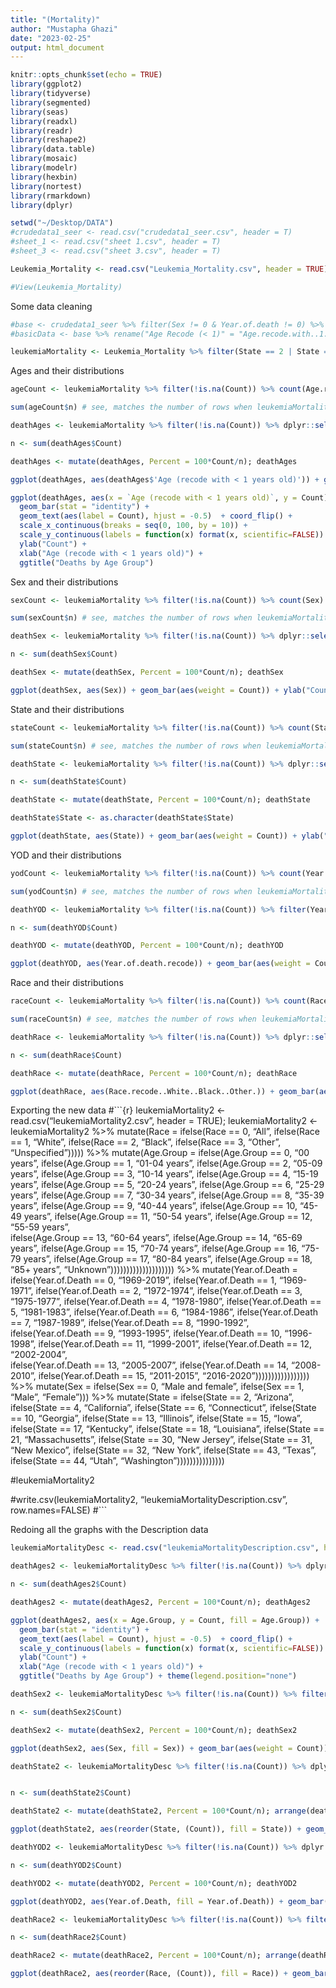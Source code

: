 ```yaml
---
title: "(Mortality)"
author: "Mustapha Ghazi"
date: "2023-02-25"
output: html_document
---
```


```r
knitr::opts_chunk$set(echo = TRUE)
library(ggplot2)
library(tidyverse)
library(segmented)
library(seas)
library(readxl)
library(readr)
library(reshape2)
library(data.table)
library(mosaic)
library(modelr)
library(hexbin)
library(nortest)
library(rmarkdown)
library(dplyr)
```

```r
setwd("~/Desktop/DATA")
#crudedata1_seer <- read.csv("crudedata1_seer.csv", header = T)
#sheet_1 <- read.csv("sheet 1.csv", header = T)
#sheet_3 <- read.csv("sheet 3.csv", header = T)

Leukemia_Mortality <- read.csv("Leukemia_Mortality.csv", header = TRUE)

#View(Leukemia_Mortality)
```

Some data cleaning
```r
#base <- crudedata1_seer %>% filter(Sex != 0 & Year.of.death != 0) %>% dplyr::select(Age.recode.with..1.year.olds, Sex, Year.of.death)
#basicData <- base %>% rename("Age Recode (< 1)" = "Age.recode.with..1.year.olds", "Year of Death" = "Year.of.death"); basicData

leukemiaMortality <- Leukemia_Mortality %>% filter(State == 2 | State == 4 | State == 6 | State == 10 | State == 13 | State == 15 | State == 17 | State == 18 | State == 21 | State == 30 | State == 31 | State == 32 | State == 43 | State == 44 | State == 47); leukemiaMortality
```

Ages and their distributions
```r
ageCount <- leukemiaMortality %>% filter(!is.na(Count)) %>% count(Age.recode.with..1.year.olds) ; ageCount # ok so this isnt how many died but rather how many entries we have. Kinda useless unless you wanna descibe your dataset not the information conveyed

sum(ageCount$n) # see, matches the number of rows when leukemiaMortality %>% filter(!is.na(Count)) is done

deathAges <- leukemiaMortality %>% filter(!is.na(Count)) %>% dplyr::select(Age.recode.with..1.year.olds, Count) %>% group_by(Age.recode.with..1.year.olds) %>% count(Age.recode.with..1.year.olds, wt=Count) %>% rename("Age (recode with < 1 years old)" = "Age.recode.with..1.year.olds", "Count" = "n"); deathAges

n <- sum(deathAges$Count)

deathAges <- mutate(deathAges, Percent = 100*Count/n); deathAges

ggplot(deathAges, aes(deathAges$'Age (recode with < 1 years old)')) + geom_bar(aes(weight = Count)) + ylab("Count") + xlab("Age (recode with < 1 years old)") + ggtitle("Deaths by Age Group")

ggplot(deathAges, aes(x = `Age (recode with < 1 years old)`, y = Count)) +
  geom_bar(stat = "identity") +
  geom_text(aes(label = Count), hjust = -0.5)  + coord_flip() + 
  scale_x_continuous(breaks = seq(0, 100, by = 10)) +
  scale_y_continuous(labels = function(x) format(x, scientific=FALSE)) +
  ylab("Count") +
  xlab("Age (recode with < 1 years old)") +
  ggtitle("Deaths by Age Group")
```

Sex and their distributions
```r
sexCount <- leukemiaMortality %>% filter(!is.na(Count)) %>% count(Sex) ; sexCount # ok so this isnt how many died but rather how many entries we have. Kinda useless unless you wanna descibe your dataset not the information conveyed

sum(sexCount$n) # see, matches the number of rows when leukemiaMortality %>% filter(!is.na(Count)) is done

deathSex <- leukemiaMortality %>% filter(!is.na(Count)) %>% dplyr::select(Sex, Count) %>% group_by(Sex) %>% count(Sex, wt=Count) %>% rename("Count" = "n"); deathSex

n <- sum(deathSex$Count)

deathSex <- mutate(deathSex, Percent = 100*Count/n); deathSex

ggplot(deathSex, aes(Sex)) + geom_bar(aes(weight = Count)) + ylab("Count") + xlab("Sex") + ggtitle("Deaths by Sex Group")
```

State and their distributions
```r
stateCount <- leukemiaMortality %>% filter(!is.na(Count)) %>% count(State) ; stateCount # ok so this isnt how many died but rather how many entries we have. Kinda useless unless you wanna descibe your dataset not the information conveyed

sum(stateCount$n) # see, matches the number of rows when leukemiaMortality %>% filter(!is.na(Count)) is done

deathState <- leukemiaMortality %>% filter(!is.na(Count)) %>% dplyr::select(State, Count) %>% group_by(State) %>% count(State, wt=Count) %>% rename("Count" = "n"); deathState

n <- sum(deathState$Count)

deathState <- mutate(deathState, Percent = 100*Count/n); deathState

deathState$State <- as.character(deathState$State)

ggplot(deathState, aes(State)) + geom_bar(aes(weight = Count)) + ylab("Count") + xlab("State") + ggtitle("Deaths by State") + coord_flip()
```


YOD and their distributions
```r
yodCount <- leukemiaMortality %>% filter(!is.na(Count)) %>% count(Year.of.death.recode) ; yodCount # ok so this isnt how many died but rather how many entries we have. Kinda useless unless you wanna descibe your dataset not the information conveyed

sum(yodCount$n) # see, matches the number of rows when leukemiaMortality %>% filter(!is.na(Count)) is done

deathYOD <- leukemiaMortality %>% filter(!is.na(Count)) %>% filter(Year.of.death.recode != 0) %>% dplyr::select(Year.of.death.recode, Count) %>% group_by(Year.of.death.recode) %>% count(Year.of.death.recode, wt=Count) %>% rename("Count" = "n"); deathYOD

n <- sum(deathYOD$Count)

deathYOD <- mutate(deathYOD, Percent = 100*Count/n); deathYOD

ggplot(deathYOD, aes(Year.of.death.recode)) + geom_bar(aes(weight = Count)) + ylab("Count") + xlab("Year of Death") + ggtitle("Deaths by Year of Death") + coord_flip()
```

Race and their distributions
```r
raceCount <- leukemiaMortality %>% filter(!is.na(Count)) %>% count(Race.recode..White..Black..Other.) ; raceCount # ok so this isnt how many died but rather how many entries we have. Kinda useless unless you wanna descibe your dataset not the information conveyed

sum(raceCount$n) # see, matches the number of rows when leukemiaMortality %>% filter(!is.na(Count)) is done

deathRace <- leukemiaMortality %>% filter(!is.na(Count)) %>% dplyr::select(Race.recode..White..Black..Other., Count) %>% group_by(Race.recode..White..Black..Other.) %>% count(Race.recode..White..Black..Other., wt=Count) %>% rename("Count" = "n"); deathRace

n <- sum(deathRace$Count)

deathRace <- mutate(deathRace, Percent = 100*Count/n); deathRace

ggplot(deathRace, aes(Race.recode..White..Black..Other.)) + geom_bar(aes(weight = Count)) + ylab("Count") + xlab("Race") + ggtitle("Deaths by Race") + coord_flip()
```

Exporting the new data
#```{r}
leukemiaMortality2 <- read.csv("leukemiaMortality2.csv", header = TRUE); 
leukemiaMortality2 <- leukemiaMortality2 %>% 
   mutate(Race = ifelse(Race == 0, "All", 
                        ifelse(Race == 1, "White", 
                        ifelse(Race == 2, "Black",
                        ifelse(Race == 3, "Other", "Unspecified"))))) %>%
   mutate(Age.Group = ifelse(Age.Group == 0, "00 years", 
                        ifelse(Age.Group == 1, "01-04 years", 
                        ifelse(Age.Group == 2, "05-09 years",
                        ifelse(Age.Group == 3, "10-14 years",
                        ifelse(Age.Group == 4, "15-19 years", 
                        ifelse(Age.Group == 5, "20-24 years",
                        ifelse(Age.Group == 6, "25-29 years",
                        ifelse(Age.Group == 7, "30-34 years", 
                        ifelse(Age.Group == 8, "35-39 years",
                        ifelse(Age.Group == 9, "40-44 years",
                        ifelse(Age.Group == 10, "45-49 years", 
                        ifelse(Age.Group == 11, "50-54 years",
                        ifelse(Age.Group == 12, "55-59 years",  
                        ifelse(Age.Group == 13, "60-64 years", 
                        ifelse(Age.Group == 14, "65-69 years",
                        ifelse(Age.Group == 15, "70-74 years",
                        ifelse(Age.Group == 16, "75-79 years", 
                        ifelse(Age.Group == 17, "80-84 years",
                        ifelse(Age.Group == 18, "85+ years", "Unknown"))))))))))))))))))))  %>%
   mutate(Year.of.Death = ifelse(Year.of.Death == 0, "1969-2019", 
                        ifelse(Year.of.Death == 1, "1969-1971", 
                        ifelse(Year.of.Death == 2, "1972-1974",
                        ifelse(Year.of.Death == 3, "1975-1977",
                        ifelse(Year.of.Death == 4, "1978-1980", 
                        ifelse(Year.of.Death == 5, "1981-1983",
                        ifelse(Year.of.Death == 6, "1984-1986",
                        ifelse(Year.of.Death == 7, "1987-1989", 
                        ifelse(Year.of.Death == 8, "1990-1992",
                        ifelse(Year.of.Death == 9, "1993-1995",
                        ifelse(Year.of.Death == 10, "1996-1998", 
                        ifelse(Year.of.Death == 11, "1999-2001",
                        ifelse(Year.of.Death == 12, "2002-2004",  
                        ifelse(Year.of.Death == 13, "2005-2007", 
                        ifelse(Year.of.Death == 14, "2008-2010",
                        ifelse(Year.of.Death == 15, "2011-2015", "2016-2020"))))))))))))))))) %>%
   mutate(Sex = ifelse(Sex == 0, "Male and female", 
                        ifelse(Sex == 1, "Male", "Female"))) %>%
   mutate(State = ifelse(State == 2, "Arizona", 
                        ifelse(State == 4, "California", 
                        ifelse(State == 6, "Connecticut",
                        ifelse(State == 10, "Georgia",
                        ifelse(State == 13, "Illinois", 
                        ifelse(State == 15, "Iowa",
                        ifelse(State == 17, "Kentucky",
                        ifelse(State == 18, "Louisiana", 
                        ifelse(State == 21, "Massachusetts",
                        ifelse(State == 30, "New Jersey",
                        ifelse(State == 31, "New Mexico", 
                        ifelse(State == 32, "New York",
                        ifelse(State == 43, "Texas",  
                        ifelse(State == 44, "Utah", "Washington")))))))))))))))

#leukemiaMortality2

#write.csv(leukemiaMortality2, "leukemiaMortalityDescription.csv", row.names=FALSE)
#```


Redoing all the graphs with the Description data

```r
leukemiaMortalityDesc <- read.csv("leukemiaMortalityDescription.csv", header = TRUE);

deathAges2 <- leukemiaMortalityDesc %>% filter(!is.na(Count)) %>% dplyr::select(Age.Group, Count) %>% group_by(Age.Group) %>% count(Age.Group, wt=Count) %>% rename("Count" = "n"); deathAges2

n <- sum(deathAges2$Count)

deathAges2 <- mutate(deathAges2, Percent = 100*Count/n); deathAges2

ggplot(deathAges2, aes(x = Age.Group, y = Count, fill = Age.Group)) +
  geom_bar(stat = "identity") +
  geom_text(aes(label = Count), hjust = -0.5)  + coord_flip() +
  scale_y_continuous(labels = function(x) format(x, scientific=FALSE)) +
  ylab("Count") +
  xlab("Age (recode with < 1 years old)") + 
  ggtitle("Deaths by Age Group") + theme(legend.position="none")
```

```r
deathSex2 <- leukemiaMortalityDesc %>% filter(!is.na(Count)) %>% filter(Sex != 'Male and female') %>% dplyr::select(Sex, Count) %>% group_by(Sex) %>% count(Sex, wt=Count) %>% rename("Count" = "n"); deathSex2

n <- sum(deathSex2$Count)

deathSex2 <- mutate(deathSex2, Percent = 100*Count/n); deathSex2

ggplot(deathSex2, aes(Sex, fill = Sex)) + geom_bar(aes(weight = Count)) + ylab("Count") + xlab("Sex") + ggtitle("Deaths by Sex Group") + theme(legend.position="none")
```
```r
deathState2 <- leukemiaMortalityDesc %>% filter(!is.na(Count)) %>% dplyr::select(State, Count) %>% group_by(State) %>% count(State, wt=Count) %>%  rename("Count" = "n"); arrange(deathState2, Count)


n <- sum(deathState2$Count)

deathState2 <- mutate(deathState2, Percent = 100*Count/n); arrange(deathState2, Count)

ggplot(deathState2, aes(reorder(State, (Count)), fill = State)) + geom_bar(aes(weight = Count)) + ylab("Count") + xlab("State") + ggtitle("Deaths by State") + coord_flip() + theme(legend.position="none")
```

```r
deathYOD2 <- leukemiaMortalityDesc %>% filter(!is.na(Count)) %>% dplyr::select(Year.of.Death, Count) %>% filter(Year.of.Death != "1969-2019") %>% group_by(Year.of.Death) %>% count(Year.of.Death, wt=Count) %>% rename("Count" = "n"); deathYOD2

n <- sum(deathYOD2$Count)

deathYOD2 <- mutate(deathYOD2, Percent = 100*Count/n); deathYOD2

ggplot(deathYOD2, aes(Year.of.Death, fill = Year.of.Death)) + geom_bar(aes(weight = Count)) + ylab("Count") + xlab("Year of Death") + ggtitle("Deaths by Year of Death") + coord_flip() + theme(legend.position="none")
```

```r
deathRace2 <- leukemiaMortalityDesc %>% filter(!is.na(Count)) %>% filter(Race != 'All') %>% dplyr::select(Race, Count) %>% group_by(Race) %>% count(Race, wt=Count) %>% rename("Count" = "n"); arrange(deathRace2, Count)

n <- sum(deathRace2$Count)

deathRace2 <- mutate(deathRace2, Percent = 100*Count/n); arrange(deathRace2, Count)

ggplot(deathRace2, aes(reorder(Race, (Count)), fill = Race)) + geom_bar(aes(weight = Count)) + ylab("Count") + xlab("Race") + ggtitle("Deaths by Race") + coord_flip() + theme(legend.position="none")
```

